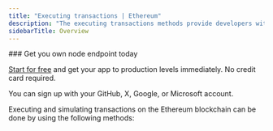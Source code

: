 ```yaml
---
title: "Executing transactions | Ethereum"
description: "The executing transactions methods provide developers with a flexible set of tools for interacting with the Ethereum network. Specifically, these methods can be used to execute function calls on smart contracts, sign transactions with a private key, and submit signed transactions to the network for execution. This enables developers to build a wide range of decentralized applications, including wallets, exchanges, and other tools for interacting with the Ethereum network. These methods can be particularly useful for testing, offline transaction signing, and programmatic interaction with the network."
sidebarTitle: Overview
---
```



<Check>
  ### Get you own node endpoint today

  [Start for free](https://console.chainstack.com/) and get your app to production levels immediately. No credit card required.

  You can sign up with your GitHub, X, Google, or Microsoft account.
</Check>

Executing and simulating transactions on the Ethereum blockchain can be done by using the following methods:

<CardGroup cols={2}>
  <Card title="eth_call" icon="angle-right" iconType="solid" href="/reference/ethereum-ethcall" horizontal/>
  <Card title="eth_sendRawTransaction" icon="angle-right" iconType="solid" href="/reference/ethereum-sendrawtransaction" horizontal/>
</CardGroup>
